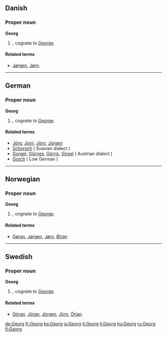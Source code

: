 ==Danish==

===Proper noun===
'''Georg'''

# {{given name|male|lang=da}}, cognate to [[George]].

====Related terms====
* [[Jørgen]], [[Jørn]].

----

==German==

===Proper noun===
'''Georg'''

# {{given name|male|lang=de}}, cognate to [[George]].

====Related terms====
* [[Jörg]], [[Jorn]], [[Jörn]], [[Jürgen]]
* [[Schorsch]] ( Suavian dialect )
* [[Gorgel]], [[Görries]], [[Görris]], [[Girgel]] ( Austrian dialect )
* [[Gorch]]  ( Low German )

----

==Norwegian==

===Proper noun===
'''Georg'''

# {{given name|male|lang=no}}, cognate to [[George]].

====Related terms====
* [[Gøran]], [[Jørgen]], [[Jørn]], [[Ørjan]]

----

==Swedish==

===Proper noun===
'''Georg'''

# {{given name|male|lang=sv}}, cognate to [[George]].

====Related terms====
* [[Göran]], [[Jöran]], [[Jörgen]], [[Jörn]], [[Örjan]].

[[de:Georg]]
[[fr:Georg]]
[[ko:Georg]]
[[is:Georg]]
[[it:Georg]]
[[li:Georg]]
[[hu:Georg]]
[[ru:Georg]]
[[fi:Georg]]